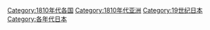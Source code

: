 [[Category:1810年代各国|Category:1810年代各国]]
[[Category:1810年代亚洲|Category:1810年代亚洲]]
[[Category:19世纪日本|Category:19世纪日本]]
[[Category:各年代日本|Category:各年代日本]]
